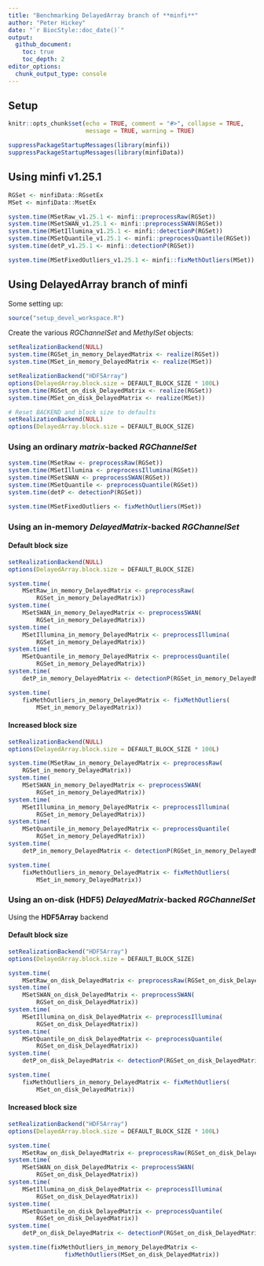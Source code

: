 ```yaml
---
title: "Benchmarking DelayedArray branch of **minfi**"
author: "Peter Hickey"
date: "`r BiocStyle::doc_date()`"
output:
  github_document:
    toc: true
    toc_depth: 2
editor_options: 
  chunk_output_type: console
---
```


## Setup

```r
knitr::opts_chunk$set(echo = TRUE, comment = "#>", collapse = TRUE,
                      message = TRUE, warning = TRUE)
```

```r
suppressPackageStartupMessages(library(minfi))
suppressPackageStartupMessages(library(minfiData))
```

## Using **minfi** v1.25.1

```r
RGSet <- minfiData::RGsetEx
MSet <- minfiData::MsetEx

system.time(MSetRaw_v1.25.1 <- minfi::preprocessRaw(RGSet))
system.time(MSetSWAN_v1.25.1 <- minfi::preprocessSWAN(RGSet))
system.time(MSetIllumina_v1.25.1 <- minfi::detectionP(RGSet))
system.time(MSetQuantile_v1.25.1 <- minfi::preprocessQuantile(RGSet))
system.time(detP_v1.25.1 <- minfi::detectionP(RGSet))

system.time(MSetFixedOutliers_v1.25.1 <- minfi::fixMethOutliers(MSet))
```

## Using DelayedArray branch of **minfi**

Some setting up:

```r
source("setup_devel_workspace.R")
```

Create the various _RGChannelSet_ and _MethylSet_ objects:

```r
setRealizationBackend(NULL)
system.time(RGSet_in_memory_DelayedMatrix <- realize(RGSet))
system.time(MSet_in_memory_DelayedMatrix <- realize(MSet))

setRealizationBackend("HDF5Array")
options(DelayedArray.block.size = DEFAULT_BLOCK_SIZE * 100L)
system.time(RGSet_on_disk_DelayedMatrix <- realize(RGSet))
system.time(MSet_on_disk_DelayedMatrix <- realize(MSet))

# Reset BACKEND and block size to defaults
setRealizationBackend(NULL)
options(DelayedArray.block.size = DEFAULT_BLOCK_SIZE)
```

### Using an ordinary _matrix_-backed _RGChannelSet_

```r
system.time(MSetRaw <- preprocessRaw(RGSet))
system.time(MSetIllumina <- preprocessIllumina(RGSet))
system.time(MSetSWAN <- preprocessSWAN(RGSet))
system.time(MSetQuantile <- preprocessQuantile(RGSet))
system.time(detP <- detectionP(RGSet))

system.time(MSetFixedOutliers <- fixMethOutliers(MSet))
```

### Using an in-memory _DelayedMatrix_-backed _RGChannelSet_

#### Default block size

```r
setRealizationBackend(NULL)
options(DelayedArray.block.size = DEFAULT_BLOCK_SIZE)

system.time(
    MSetRaw_in_memory_DelayedMatrix <- preprocessRaw(
        RGSet_in_memory_DelayedMatrix))
system.time(
    MSetSWAN_in_memory_DelayedMatrix <- preprocessSWAN(
        RGSet_in_memory_DelayedMatrix))
system.time(
    MSetIllumina_in_memory_DelayedMatrix <- preprocessIllumina(
        RGSet_in_memory_DelayedMatrix))
system.time(
    MSetQuantile_in_memory_DelayedMatrix <- preprocessQuantile(
        RGSet_in_memory_DelayedMatrix))
system.time(
    detP_in_memory_DelayedMatrix <- detectionP(RGSet_in_memory_DelayedMatrix))

system.time(
    fixMethOutliers_in_memory_DelayedMatrix <- fixMethOutliers(
        MSet_in_memory_DelayedMatrix))
```

#### Increased block size

```r
setRealizationBackend(NULL)
options(DelayedArray.block.size = DEFAULT_BLOCK_SIZE * 100L)

system.time(MSetRaw_in_memory_DelayedMatrix <- preprocessRaw(
    RGSet_in_memory_DelayedMatrix))
system.time(
    MSetSWAN_in_memory_DelayedMatrix <- preprocessSWAN(
        RGSet_in_memory_DelayedMatrix))
system.time(
    MSetIllumina_in_memory_DelayedMatrix <- preprocessIllumina(
        RGSet_in_memory_DelayedMatrix))
system.time(
    MSetQuantile_in_memory_DelayedMatrix <- preprocessQuantile(
        RGSet_in_memory_DelayedMatrix))
system.time(
    detP_in_memory_DelayedMatrix <- detectionP(RGSet_in_memory_DelayedMatrix))

system.time(
    fixMethOutliers_in_memory_DelayedMatrix <- fixMethOutliers(
        MSet_in_memory_DelayedMatrix))
```

### Using an on-disk (HDF5) _DelayedMatrix_-backed _RGChannelSet_

Using the **HDF5Array** backend

#### Default block size

```r
setRealizationBackend("HDF5Array")
options(DelayedArray.block.size = DEFAULT_BLOCK_SIZE)

system.time(
    MSetRaw_on_disk_DelayedMatrix <- preprocessRaw(RGSet_on_disk_DelayedMatrix))
system.time(
    MSetSWAN_on_disk_DelayedMatrix <- preprocessSWAN(
        RGSet_on_disk_DelayedMatrix))
system.time(
    MSetIllumina_on_disk_DelayedMatrix <- preprocessIllumina(
        RGSet_on_disk_DelayedMatrix))
system.time(
    MSetQuantile_on_disk_DelayedMatrix <- preprocessQuantile(
        RGSet_on_disk_DelayedMatrix))
system.time(
    detP_on_disk_DelayedMatrix <- detectionP(RGSet_on_disk_DelayedMatrix))

system.time(
    fixMethOutliers_in_memory_DelayedMatrix <- fixMethOutliers(
        MSet_on_disk_DelayedMatrix))
```

#### Increased block size

```r
setRealizationBackend("HDF5Array")
options(DelayedArray.block.size = DEFAULT_BLOCK_SIZE * 100L)

system.time(
    MSetRaw_on_disk_DelayedMatrix <- preprocessRaw(RGSet_on_disk_DelayedMatrix))
system.time(
    MSetSWAN_on_disk_DelayedMatrix <- preprocessSWAN(
        RGSet_on_disk_DelayedMatrix))
system.time(
    MSetIllumina_on_disk_DelayedMatrix <- preprocessIllumina(
        RGSet_on_disk_DelayedMatrix))
system.time(
    MSetQuantile_on_disk_DelayedMatrix <- preprocessQuantile(
        RGSet_on_disk_DelayedMatrix))
system.time(
    detP_on_disk_DelayedMatrix <- detectionP(RGSet_on_disk_DelayedMatrix))

system.time(fixMethOutliers_in_memory_DelayedMatrix <-
                fixMethOutliers(MSet_on_disk_DelayedMatrix))
```
